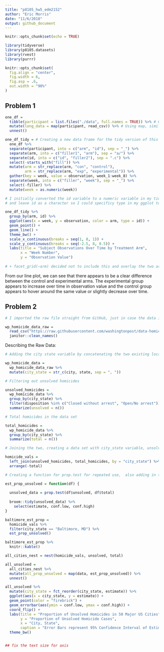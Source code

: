 ```yaml
---
title: "p8105_hw5_edm2152"
author: "Eric Morris"
date: "11/6/2018"
output: github_document
---
```


```r
knitr::opts_chunk$set(echo = TRUE)

library(tidyverse)
library(p8105.datasets)
library(rvest)
library(purrr)

knitr::opts_chunk$set(
  fig.align = "center",
  fig.width = 6,
  fig.asp = .6,
  out.width = "90%"
)
```

## Problem 1 

```r

one_df = 
  tibble(participant = list.files("./data", full.names = TRUE)) %>% # Getting all file names using list.files
  mutate(long_data = map(participant, read_csv)) %>% # Using map, similar to Napoleon Dynamite Example to read in the data for each subject
  unnest()

one_df_tidy = # Creating a new data frame for the tidy version of this dataset and tidying 
  one_df %>% 
  separate(participant, into = c("arm", "id"), sep = "_") %>% 
  separate(arm, into = c("filler1", "arm"), sep = "a/") %>% 
  separate(id, into = c("id", "filler2"), sep = ".c") %>% 
  select(-starts_with("fill")) %>% 
  mutate(arm = str_replace(arm, "con", "control"),
         arm = str_replace(arm, "exp", "experimental")) %>%
  gather(key = week, value = observation, week_1:week_8) %>% 
  separate(week, into = c("filler", "week"), sep = "_") %>% 
  select(-filler) %>% 
  mutate(week = as.numeric(week))
```


```r

# I initially converted the id variable to a numeric variable in my tidying above. However, that wasn't working in my plot, so needed to remove that 
# and leave id as a character so I could specificy type in my ggplot to get a line for each participant 

one_df_tidy %>% 
  group_by(arm, id) %>% 
  ggplot(aes(x = week, y = observation, color = arm, type = id)) + 
  geom_point() +
  geom_line() + 
  theme_bw() +
  scale_x_continuous(breaks = seq(1, 8, 1)) + 
  scale_y_continuous(breaks = seq(-2.5, 8, 0.5)) + 
  labs(title = "Subject Observations Over Time by Treatment Arm", 
       x = "Week Number",
       y = "Observation Value") 
 
# + facet_grid(~arm) decided not to include this and overlay the two arms in one plot 

```

From our line plot, we can see that there appears to be a clear difference between the control and experimental arms. The experimental group appears to increase over time in observation value and the control group appears to hover around the same value or slightly decrease over time. 

## Problem 2 

```r

# I imported the raw file straight from GitHub, just in case the data is updated in the future then those updates will be incoporated in my code

wp_homicide_data_raw = 
  read_csv("https://raw.githubusercontent.com/washingtonpost/data-homicides/master/homicide-data.csv") %>% 
  janitor::clean_names()

```

Describing the Raw Data: 

```r

# Adding the city state variable by concatenating the two existing location variables 

wp_homicide_data = 
  wp_homicide_data_raw %>% 
  mutate(city_state = str_c(city, state, sep = ", ")) 

# Filtering out unsolved homicides 

unsolved_homicides = 
  wp_homicide_data %>% 
  group_by(city_state) %>% 
  filter(disposition %in% c("Closed without arrest", "Open/No arrest")) %>%
  summarize(unsolved = n())

# Total homicides in the data set

total_homicides = 
  wp_homicide_data %>% 
  group_by(city_state) %>% 
  summarize(total = n())

# Joining the two, creating a data set with city_state variable, unsolved homicides and total homicides 

homicide_vals = 
  left_join(unsolved_homicides, total_homicides, by = "city_state") %>% 
  arrange(-total)

```




```r

# Creating a function for prop.test for repeated use,  also adding in the eventual broom::tidy 

est_prop_unsolved = function(df) {
  
  unsolved_data = prop.test(df$unsolved, df$total)
  
  broom::tidy(unsolved_data) %>% 
    select(estimate, conf.low, conf.high)
}

baltimore_est_prop = 
  homicide_vals %>% 
  filter(city_state == "Baltimore, MD") %>% 
  est_prop_unsolved()

baltimore_est_prop %>% 
  knitr::kable()

```

```r
all_cities_nest = nest(homicide_vals, unsolved, total)

all_unsolved = 
  all_cities_nest %>% 
  mutate(all_prop_unsolved = map(data, est_prop_unsolved)) %>% 
  unnest()
```

```r

all_unsolved %>% 
  mutate(city_state = fct_reorder(city_state, estimate)) %>% 
  ggplot(aes(x = city_state, y = estimate)) + 
  geom_point(color = "firebrick") + 
  geom_errorbar(aes(ymin = conf.low, ymax = conf.high)) + 
  coord_flip() +
  labs(title = "Proportion of Unsolved Homicides in 50 Major US Cities", 
       y = "Proportion of Unsolved Homicide Cases", 
       x = "City, State", 
       caption = "Error Bars represent 95% Confidence Interval of Estimated Proportion") + 
  theme_bw()


## fix the text size for axis 
```


